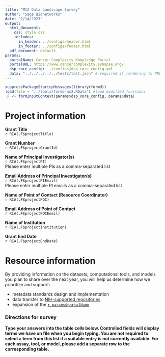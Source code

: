 ```yaml
---
title: "MC2 Data Landscape Survey"
author: "Sage Bionetworks"
date: "2/14/2023"
output:
  html_document:
    css: style.css
    includes:
      in_header: ../configs/header.html
      in_footer: ../configs/footer.html
  pdf_document: default
params:
  portalName: Cancer Complexity Knowledge Portal
  portalURL: https://www.cancercomplexity.synapse.org/
  dsp_core_config: ../configs/dsp_core_config.yml
  data: "../../../../../tests/test.json" # required if rendering to PDF
---
```


```r
suppressPackageStartupMessages(library(formd))
load(file = "../tools/formd-mc2.RData") #load modified functions
.F <- formInputContext(params$dsp_core_config, params$data)
```

# Project information

**Grant Title**  
`r RIA(.F$projectTitle)`  

**Grant Number**  
`r RIA(.F$projectGrantId)`  

**Name of Principal Investigator(s)**  
`r RIA(.F$projectPI)`  
Please enter multiple PIs as a comma-separated list  

**Email Address of Principal Investigator(s)**  
`r RIA(.F$projectPIEmail)`  
Please enter multiple PI emails as a comma-separated list  

**Name of Point of Contact (Resource Coordinator)**  
`r RIA(.F$projectPOC)`  

**Email Address of Point of Contact**  
`r RIA(.F$projectPOCEmail)`  

**Name of Institution**  
`r RIA(.F$projectInstitution)`  

**Grant End Date**  
`r RIA(.F$projectEndDate)`  

# Resource information

By providing information on the datasets, computational tools, and models you plan to share over the next year, you will help us determine how we prioritize and support:

- metadata standards design and implementation
- data transfer to [NIH-supported repositories](https://sharing.nih.gov/data-management-and-sharing-policy/sharing-scientific-data/repositories-for-sharing-scientific-data)
- expansion of the [`r params$portalName`](`r params$portalURL`)

### Directions for survey

**Type your answers into the table cells below. Controlled fields will display terms we have on file when you begin typing. You are not required to select a term from this list if a suitable entry is not currently available. For each assay, tool, or model, please add a separate row to the corresponding table.**
